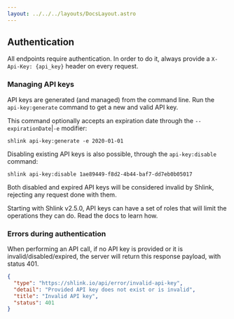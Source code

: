 ```yaml
---
layout: ../../../layouts/DocsLayout.astro
---
```




## Authentication

All endpoints require authentication. In order to do it, always provide a `X-Api-Key: {api_key}` header on every request.

### Managing API keys

API keys are generated (and managed) from the command line. Run the `api-key:generate` command to get a new and valid API key.

This command optionally accepts an expiration date through the `--expirationDate`|`-e` modifier:

    shlink api-key:generate -e 2020-01-01

Disabling existing API keys is also possible, through the `api-key:disable` command:

    shlink api-key:disable 1ae89449-f8d2-4b44-baf7-dd7eb0b05017

Both disabled and expired API keys will be considered invalid by Shlink, rejecting any request done with them.

<Callout type="info">
  Starting with Shlink v2.5.0, API keys can have a set of roles that will limit the operations they can do. <Link href="/documentation/api-docs/api-key-roles/">Read the docs</Link> to learn how.
</Callout>

### Errors during authentication

When performing an API call, if no API key is provided or it is invalid/disabled/expired, the server will return this response payload, with status 401.

```json
{
  "type": "https://shlink.io/api/error/invalid-api-key",
  "detail": "Provided API key does not exist or is invalid",
  "title": "Invalid API key",
  "status": 401
}
```
